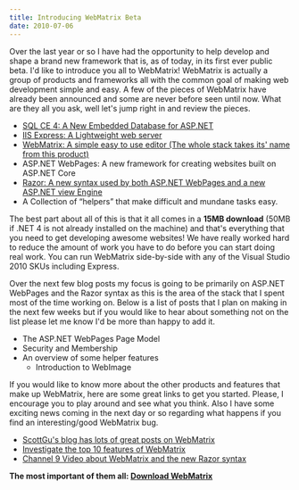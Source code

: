 ```yaml
---
title: Introducing WebMatrix Beta
date: 2010-07-06
---
```

Over the last year or so I have had the opportunity to help develop and shape a brand new framework that is, as of today, in its first ever public beta. I'd like to introduce you all to WebMatrix! WebMatrix is actually a group of products and frameworks all with the common goal of making web development simple and easy. A few of the pieces of WebMatrix have already been announced and some are never before seen until now. What are they all you ask, well let's jump right in and review the pieces.

<ul>
    <li><a href="http://weblogs.asp.net/scottgu/archive/2010/06/30/new-embedded-database-support-with-asp-net.aspxhttp:/weblogs.asp.net/scottgu/archive/2010/06/30/new-embedded-database-support-with-asp-net.aspx">SQL CE 4: A New Embedded Database for ASP.NET</a></li>
    <li><a href="http://weblogs.asp.net/scottgu/archive/2010/06/28/introducing-iis-express.aspx">IIS Express: A Lightweight web server</a></li>
    <li><a href="http://www.microsoft.com/web/webmatrix/">WebMatrix: A simple easy to use editor (The whole stack takes its' name from this product)</a></li>
    <li>ASP.NET WebPages: A new framework for creating websites built on ASP.NET Core</li>
    <li><a href="http://weblogs.asp.net/scottgu/archive/2010/07/02/introducing-razor.aspx">Razor: A new syntax used by both ASP.NET WebPages and a new ASP.NET view Engine</a></li>
    <li>A Collection of “helpers” that make difficult and mundane tasks easy.</li>
</ul>

The best part about all of this is that it all comes in a <strong>15MB download</strong> (50MB if .NET 4 is not already installed on the machine) and that's everything that you need to get developing awesome websites! We have really worked hard to reduce the amount of work you have to do before you can start doing real work. You can run WebMatrix side-by-side with any of the Visual Studio 2010 SKUs including Express.

Over the next few blog posts my focus is going to be primarily on ASP.NET WebPages and the Razor syntax as this is the area of the stack that I spent most of the time working on. Below is a list of posts that I plan on making in the next few weeks but if you would like to hear about something not on the list please let me know I'd be more than happy to add it.

<ul>
    <li>The ASP.NET WebPages Page Model</li>
    <li>Security and Membership</li>
    <li>
    An overview of some helper features
<ul>
    <li>Introduction to WebImage</li>
</ul>
</li>
</ul>

If you would like to know more about the other products and features that make up WebMatrix, here are some great links to get you started. Please, I encourage you to play around and see what you think. Also I have some exciting news coming in the next day or so regarding what happens if you find an interesting/good WebMatrix bug.

<ul>
    <li><a href="http://weblogs.asp.net/scottgu/default.aspx">ScottGu's blog has lots of great posts on WebMatrix</a></li>
    <li><a href="http://go.microsoft.com/fwlink/?LinkID=195935&amp;clcid=0x409">Investigate the top 10 features of WebMatrix</a></li>
    <li><a href="http://channel9.msdn.com/posts/Dan/Simon-Calvert--Scott-Hunter-WebMatrix-and-the-new-Razor-Syntax/">Channel 9 Video about WebMatrix and the new Razor syntax</a></li>
</ul>

<strong>The most important of them all: </strong><a href="http://www.microsoft.com/web/webmatrix/download/"><strong>Download WebMatrix</strong></a>
